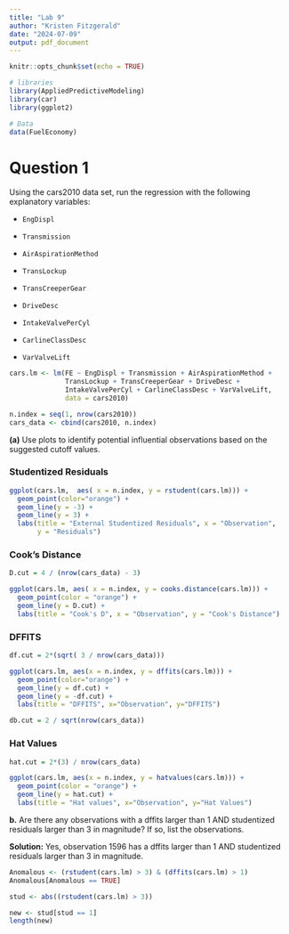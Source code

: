 ```yaml
---
title: "Lab 9"
author: "Kristen Fitzgerald"
date: "2024-07-09"
output: pdf_document
---
```


```r
knitr::opts_chunk$set(echo = TRUE)

# libraries
library(AppliedPredictiveModeling)
library(car)
library(ggplot2)

# Data
data(FuelEconomy)
```

# Question 1 

Using the cars2010 data set, run the regression with the following explanatory
variables:

+ `EngDispl`

+ `Transmission`

+ `AirAspirationMethod`

+ `TransLockup`

+ `TransCreeperGear`

+ `DriveDesc`

+ `IntakeValvePerCyl`

+ `CarlineClassDesc`

+ `VarValveLift`

```r
cars.lm <- lm(FE ~ EngDispl + Transmission + AirAspirationMethod +
              TransLockup + TransCreeperGear + DriveDesc +
              IntakeValvePerCyl + CarlineClassDesc + VarValveLift,
              data = cars2010)

n.index = seq(1, nrow(cars2010))
cars_data <- cbind(cars2010, n.index)
```

__(a)__ Use plots to identify potential influential observations based on the
suggested cutoff values.

### Studentized Residuals

```r
ggplot(cars.lm,  aes( x = n.index, y = rstudent(cars.lm))) +
  geom_point(color="orange") + 
  geom_line(y = -3) +
  geom_line(y = 3) +
  labs(title = "External Studentized Residuals", x = "Observation",
       y = "Residuals")
```

\newpage

### Cook's Distance

```r
D.cut = 4 / (nrow(cars_data) - 3)

ggplot(cars.lm, aes( x = n.index, y = cooks.distance(cars.lm))) +
  geom_point(color = "orange") +
  geom_line(y = D.cut) + 
  labs(title = "Cook's D", x = "Observation", y = "Cook's Distance")
```

\newpage

### DFFITS

```r
df.cut = 2*(sqrt( 3 / nrow(cars_data)))

ggplot(cars.lm, aes(x = n.index, y = dffits(cars.lm))) + 
  geom_point(color="orange") + 
  geom_line(y = df.cut) +
  geom_line(y = -df.cut) +
  labs(title = "DFFITS", x="Observation", y="DFFITS")

db.cut = 2 / sqrt(nrow(cars_data))

```

\newpage

### Hat Values

```r
hat.cut = 2*(3) / nrow(cars_data)

ggplot(cars.lm, aes(x = n.index, y = hatvalues(cars.lm))) +
  geom_point(color = "orange") +
  geom_line(y = hat.cut) +
  labs(title = "Hat values", x="Observation", y="Hat Values")
```

__b.__ Are there any observations with a dffits larger than 1 AND studentized
residuals larger than 3 in magnitude? If so, list the observations.

__Solution:__ Yes, observation 1596 has a dffits larger than 1 AND studentized
residuals larger than 3 in magnitude.

```r
Anomalous <- (rstudent(cars.lm) > 3) & (dffits(cars.lm) > 1)
Anomalous[Anomalous == TRUE]
```

```r
stud <- abs((rstudent(cars.lm) > 3))

new <- stud[stud == 1]
length(new)
```

